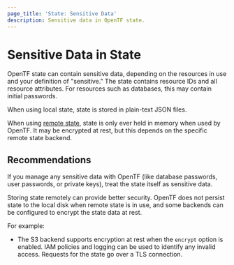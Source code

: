 ```yaml
---
page_title: 'State: Sensitive Data'
description: Sensitive data in OpenTF state.
---
```


# Sensitive Data in State

OpenTF state can contain sensitive data, depending on the resources in use
and your definition of "sensitive." The state contains resource IDs and all
resource attributes. For resources such as databases, this may contain initial
passwords.

When using local state, state is stored in plain-text JSON files.

When using [remote state](/opentf/language/state/remote), state is only ever held in
memory when used by OpenTF. It may be encrypted at rest, but this depends on
the specific remote state backend.

## Recommendations

If you manage any sensitive data with OpenTF (like database passwords, user
passwords, or private keys), treat the state itself as sensitive data.

Storing state remotely can provide better security.
OpenTF does not persist state to the local disk when remote state is in use,
and some backends can be configured to encrypt the state data at rest.

For example:

- The S3 backend supports encryption at rest when the `encrypt` option is
  enabled. IAM policies and logging can be used to identify any invalid access.
  Requests for the state go over a TLS connection.
